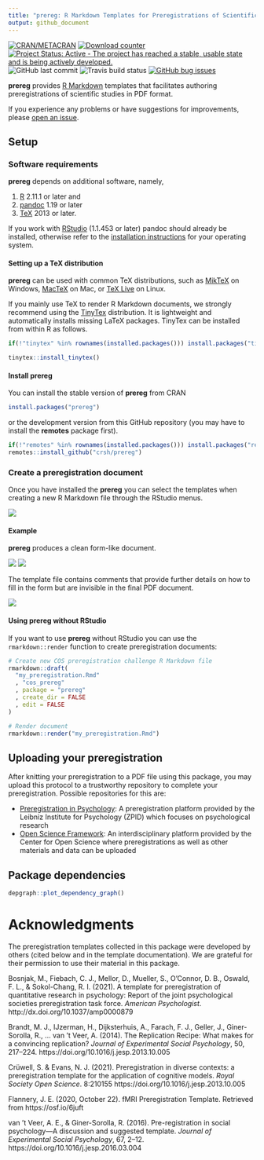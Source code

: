 ```yaml
---
title: "prereg: R Markdown Templates for Preregistrations of Scientific Studies"
output: github_document
---
```


[![CRAN/METACRAN](https://img.shields.io/cran/v/prereg?label=CRAN&logo=r)](https://cran.r-project.org/package=prereg) [![Download counter](https://cranlogs.r-pkg.org/badges/prereg)](https://cran.r-project.org/package=prereg) [![Project Status: Active - The project has reached a stable, usable state and is being actively developed.](https://www.repostatus.org/badges/latest/active.svg)](https://www.repostatus.org) ![GitHub last commit](https://img.shields.io/github/last-commit/crsh/prereg/master?label=Last commit&logo=github&logoColor=%23FFF) ![Travis build status](https://img.shields.io/travis/crsh/prereg?label=Build&logo=travis-ci&logoColor=%23FFF) [![GitHub bug issues](https://img.shields.io/github/issues/crsh/prereg/bug?label=Bugs&logo=github&logoColor=%23FFF)](https://github.com/crsh/prereg/issues?q=is%3Aopen+is%3Aissue+label%3Abug)

**prereg** provides [R Markdown](https://rmarkdown.rstudio.com/) templates that facilitates authoring preregistrations of scientific studies in PDF format.

If you experience any problems or have suggestions for improvements, please [open an issue](https://github.com/crsh/prereg/issues).

## Setup

### Software requirements

**prereg** depends on additional software, namely,

1.  [R](http://www.r-project.org/) 2.11.1 or later and
2.  [pandoc](http://johnmacfarlane.net/pandoc/) 1.19 or later
3.  [TeX](http://de.wikipedia.org/wiki/TeX) 2013 or later.

If you work with [RStudio](http://www.rstudio.com/) (1.1.453 or later) pandoc should already be installed, otherwise refer to the [installation instructions](http://pandoc.org/installing.html) for your operating system.


#### Setting up a TeX distribution

**prereg** can be used with common TeX distributions, such as [MikTeX](http://miktex.org/) on Windows, [MacTeX](https://tug.org/mactex/) on Mac, or [TeX Live](http://www.tug.org/texlive/) on Linux.

If you mainly use TeX to render R Markdown documents, we strongly recommend using the [TinyTex](https://yihui.name/tinytex/) distribution.
It is lightweight and automatically installs missing LaTeX packages.
TinyTex can be installed from within R as follows.

```r
if(!"tinytex" %in% rownames(installed.packages())) install.packages("tinytex")

tinytex::install_tinytex()
```


#### Install prereg
You can install the stable version of **prereg** from CRAN

```r
install.packages("prereg")
```

or the development version from this GitHub repository (you may have to install the **remotes** package first).

```r
if(!"remotes" %in% rownames(installed.packages())) install.packages("remotes")
remotes::install_github("crsh/prereg")
```

### Create a preregistration document
Once you have installed the **prereg** you can select the templates when creating a new R Markdown file through the RStudio menus.

![](tools/images/template_selection.png)


#### Example
**prereg** produces a clean form-like document.

![](tools/images/prereg_page1.png) ![](tools/images/prereg_page2.png)

The template file contains comments that provide further details on how to fill in the form but are invisible in the final PDF document.

![](tools/images/prereg_rmd.png)


#### Using prereg without RStudio
If you want to use **prereg** without RStudio you can use the `rmarkdown::render` function to create preregistration documents:

```r
# Create new COS preregistration challenge R Markdown file
rmarkdown::draft(
  "my_preregistration.Rmd"
  , "cos_prereg"
  , package = "prereg"
  , create_dir = FALSE
  , edit = FALSE
)

# Render document
rmarkdown::render("my_preregistration.Rmd")
```

## Uploading your preregistration
After knitting your preregistration to a PDF file using this package, you may upload this protocol to a trustworthy repository to complete your preregistration.
Possible repositories for this are:

- [Preregistration in Psychology](https://prereg-psych.org/): A preregistration platform provided by the Leibniz Institute for Psychology (ZPID) which focuses on psychological research
- [Open Science Framework](https://osf.io/prereg/): An interdisciplinary platform provided by the Center for Open Science where preregistrations as well as other materials and data can be uploaded


## Package dependencies

```r
depgraph::plot_dependency_graph()
```

# Acknowledgments

The preregistration templates collected in this package were developed by others (cited below and in the template documentation).
We are grateful for their permission to use their material in this package.

Bosnjak, M., Fiebach, C. J., Mellor, D., Mueller, S., O'Connor, D. B., Oswald, F. L., & Sokol-Chang, R. I. (2021). A template for preregistration of quantitative research in psychology: Report of the joint psychological societies preregistration task force. *American Psychologist*. http://dx.doi.org/10.1037/amp0000879

Brandt, M. J., IJzerman, H., Dijksterhuis, A., Farach, F. J., Geller, J., Giner-Sorolla, R., ... van 't Veer, A. (2014). The Replication Recipe: What makes for a convincing replication? *Journal of Experimental Social Psychology*, 50, 217--224. https://doi.org/10.1016/j.jesp.2013.10.005

Crüwell, S. & Evans, N. J. (2021). Preregistration in diverse contexts: a preregistration template for the application of cognitive models. *Royal Society Open Science*. 8:210155 https://doi.org/10.1016/j.jesp.2013.10.005

Flannery, J. E. (2020, October 22). fMRI Preregistration Template. Retrieved from https://osf.io/6juft

van 't Veer, A. E., & Giner-Sorolla, R. (2016). Pre-registration in social psychology---A discussion and suggested template. *Journal of Experimental Social Psychology*, 67, 2--12. https://doi.org/10.1016/j.jesp.2016.03.004
